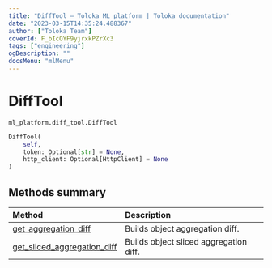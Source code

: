 ```yaml
---
title: "DiffTool — Toloka ML platform | Toloka documentation"
date: "2023-03-15T14:35:24.488367"
author: ["Toloka Team"]
coverId: F_bIcOYF9yjrxkPZrXc3
tags: ["engineering"]
ogDescription: ""
docsMenu: "mlMenu"
---
```


# DiffTool

`ml_platform.diff_tool.DiffTool`

```python
DiffTool(
    self,
    token: Optional[str] = None,
    http_client: Optional[HttpClient] = None
)
```

## Methods summary

| Method | Description |
| :------| :-----------|
[get_aggregation_diff](/docs/toloka-ml/reference/ml_platform.diff_tool.DiffTool.get_aggregation_diff)| Builds object aggregation diff.
[get_sliced_aggregation_diff](/docs/toloka-ml/reference/ml_platform.diff_tool.DiffTool.get_sliced_aggregation_diff)| Builds object sliced aggregation diff.